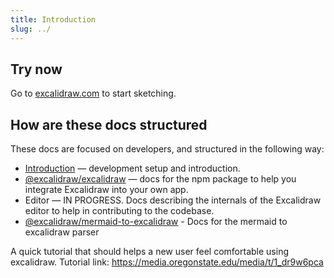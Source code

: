 ```yaml
---
title: Introduction
slug: ../
---
```


## Try now

Go to [excalidraw.com](https://excalidraw.com) to start sketching.

## How are these docs structured

These docs are focused on developers, and structured in the following way:

- [Introduction](/docs/) — development setup and introduction.
- [@excalidraw/excalidraw](/docs/@excalidraw/excalidraw/installation) — docs for the npm package to help you integrate Excalidraw into your own app.
- Editor — IN PROGRESS. Docs describing the internals of the Excalidraw editor to help in contributing to the codebase.
- [@excalidraw/mermaid-to-excalidraw](/docs/@excalidraw/mermaid-to-excalidraw/installation) - Docs for the mermaid to excalidraw parser

A quick tutorial that should helps a new user feel comfortable using excalidraw.
Tutorial link: https://media.oregonstate.edu/media/t/1_dr9w6pca